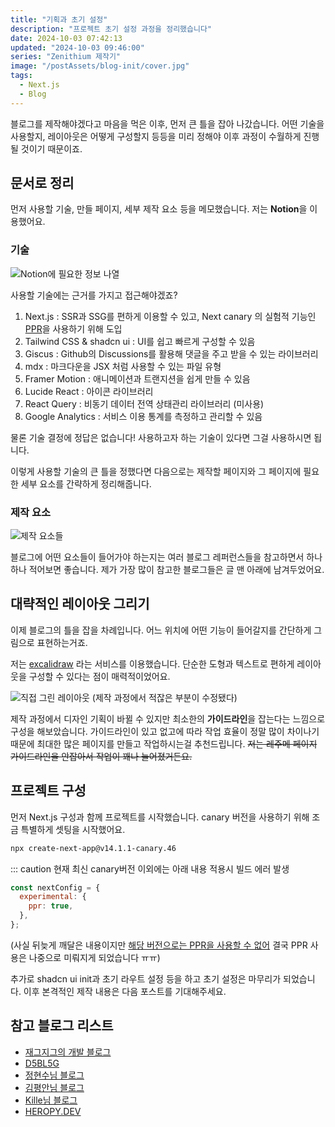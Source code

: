 ```yaml
---
title: "기획과 초기 설정"
description: "프로젝트 초기 설정 과정을 정리했습니다"
date: 2024-10-03 07:42:13
updated: "2024-10-03 09:46:00"
series: "Zenithium 제작기"
image: "/postAssets/blog-init/cover.jpg"
tags:
  - Next.js
  - Blog
---
```


블로그를 제작해야겠다고 마음을 먹은 이후, 먼저 큰 틀을 잡아 나갔습니다.
어떤 기술을 사용할지, 레이아웃은 어떻게 구성할지 등등을 미리 정해야 이후 과정이 수월하게 진행될 것이기 때문이죠.

## 문서로 정리

먼저 사용할 기술, 만들 페이지, 세부 제작 요소 등을 메모했습니다. 저는 **Notion**을 이용했어요.

### 기술

![Notion에 필요한 정보 나열](/postAssets/blog-init/노션-메모1.png)

사용할 기술에는 근거를 가지고 접근해야겠죠?

1. Next.js : SSR과 SSG를 편하게 이용할 수 있고, Next canary 의 실험적 기능인 [PPR](https://nextjs.org/docs/app/api-reference/next-config-js/ppr)을 사용하기 위해 도입
2. Tailwind CSS & shadcn ui : UI를 쉽고 빠르게 구성할 수 있음
3. Giscus : Github의 Discussions를 활용해 댓글을 주고 받을 수 있는 라이브러리
4. mdx : 마크다운을 JSX 처럼 사용할 수 있는 파일 유형
5. Framer Motion : 애니메이션과 트랜지션을 쉽게 만들 수 있음
6. Lucide React : 아이콘 라이브러리
7. React Query : 비동기 데이터 전역 상태관리 라이브러리 (미사용)
8. Google Analytics : 서비스 이용 통계를 측정하고 관리할 수 있음

물론 기술 결정에 정답은 없습니다! 사용하고자 하는 기술이 있다면 그걸 사용하시면 됩니다.

이렇게 사용할 기술의 큰 틀을 정했다면 다음으로는 제작할 페이지와 그 페이지에 필요한 세부 요소를 간략하게 정리해줍니다.

### 제작 요소

![제작 요소들](/postAssets/blog-init/노션-메모2.png)

블로그에 어떤 요소들이 들어가야 하는지는 여러 블로그 레퍼런스들을 참고하면서 하나하나 적어보면 좋습니다. 제가 가장 많이 참고한 블로그들은 글 맨 아래에 남겨두었어요.

## 대략적인 레이아웃 그리기

이제 블로그의 틀을 잡을 차례입니다. 어느 위치에 어떤 기능이 들어갈지를 간단하게 그림으로 표현하는거죠.

저는 [excalidraw](https://excalidraw.com/) 라는 서비스를 이용했습니다. 단순한 도형과 텍스트로 편하게 레이아웃을 구성할 수 있다는 점이 매력적이었어요.

![직접 그린 레이아웃 (제작 과정에서 적잖은 부분이 수정됐다)](/postAssets/blog-init/레이아웃-그림.png)

제작 과정에서 디자인 기획이 바뀔 수 있지만 최소한의 **가이드라인**을 잡는다는 느낌으로 구성을 해보았습니다. 가이드라인이 있고 없고에 따라 작업 효율이 정말 많이 차이나기 때문에 최대한 많은 페이지를 만들고 작업하시는걸 추천드립니다.
~~저는 레주메 페이지 가이드라인을 안잡아서 작업이 꽤나 늘어졌거든요.~~

## 프로젝트 구성

먼저 Next.js 구성과 함께 프로젝트를 시작했습니다. canary 버전을 사용하기 위해 조금 특별하게 셋팅을 시작했어요.

```bash
npx create-next-app@v14.1.1-canary.46
```

::: caution 현재 최신 canary버전 이외에는 아래 내용 적용시 빌드 에러 발생

```js title="next.config.mjs"
const nextConfig = {
  experimental: {
    ppr: true,
  },
};
```

(사실 뒤늦게 깨달은 내용이지만 [해당 버전으로는 PPR을 사용할 수 없어](https://nextjs.org/docs/messages/ppr-preview) 결국 PPR 사용은 나중으로 미뤄지게 되었습니다 ㅠㅠ)

추가로 shadcn ui init과 초기 라우트 설정 등을 하고 초기 설정은 마무리가 되었습니다.
이후 본격적인 제작 내용은 다음 포스트를 기대해주세요.

## 참고 블로그 리스트

- [재그지그의 개발 블로그](https://wormwlrm.github.io/)
- [D5BL5G](https://d5br5.dev/blog)
- [정현수님 블로그](https://junghyeonsu.com/)
- [김평안님 블로그](https://bepyan.me/)
- [Kille님 블로그](https://kilee.dev/)
- [HEROPY.DEV](https://www.heropy.dev/)
